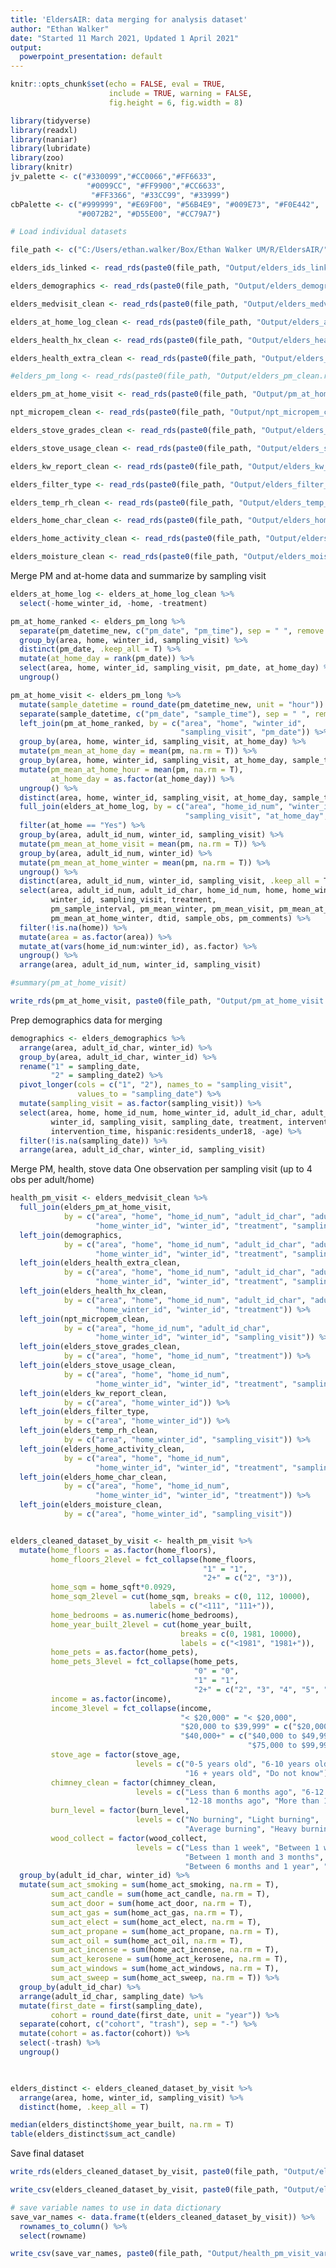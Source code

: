 ```yaml
---
title: 'EldersAIR: data merging for analysis dataset'
author: "Ethan Walker"
date: "Started 11 March 2021, Updated 1 April 2021"
output:
  powerpoint_presentation: default
---
```


```r
knitr::opts_chunk$set(echo = FALSE, eval = TRUE, 
                      include = TRUE, warning = FALSE,
                      fig.height = 6, fig.width = 8)
```

```r
library(tidyverse)
library(readxl)
library(naniar)
library(lubridate)
library(zoo)
library(knitr)
jv_palette <- c("#330099","#CC0066","#FF6633", 
                 "#0099CC", "#FF9900","#CC6633",
                  "#FF3366", "#33CC99", "#33999")
cbPalette <- c("#999999", "#E69F00", "#56B4E9", "#009E73", "#F0E442", 
               "#0072B2", "#D55E00", "#CC79A7")
```


```r
# Load individual datasets

file_path <- c("C:/Users/ethan.walker/Box/Ethan Walker UM/R/EldersAIR/")

elders_ids_linked <- read_rds(paste0(file_path, "Output/elders_ids_linked.rds")) 

elders_demographics <- read_rds(paste0(file_path, "Output/elders_demographics.rds"))

elders_medvisit_clean <- read_rds(paste0(file_path, "Output/elders_medvisit_clean.rds"))

elders_at_home_log_clean <- read_rds(paste0(file_path, "Output/elders_at_home_log_clean.rds"))

elders_health_hx_clean <- read_rds(paste0(file_path, "Output/elders_health_hx_clean.rds"))

elders_health_extra_clean <- read_rds(paste0(file_path, "Output/elders_health_extra_clean.rds"))

#elders_pm_long <- read_rds(paste0(file_path, "Output/elders_pm_clean.rds")) 

elders_pm_at_home_visit <- read_rds(paste0(file_path, "Output/pm_at_home_visit.rds")) 

npt_micropem_clean <- read_rds(paste0(file_path, "Output/npt_micropem_clean.rds")) 

elders_stove_grades_clean <- read_rds(paste0(file_path, "Output/elders_stove_grades_clean.rds")) 

elders_stove_usage_clean <- read_rds(paste0(file_path, "Output/elders_stove_usage_clean.rds")) 

elders_kw_report_clean <- read_rds(paste0(file_path, "Output/elders_kw_report_clean.rds")) 

elders_filter_type <- read_rds(paste0(file_path, "Output/elders_filter_type.rds")) 

elders_temp_rh_clean <- read_rds(paste0(file_path, "Output/elders_temp_rh_clean.rds")) 

elders_home_char_clean <- read_rds(paste0(file_path, "Output/elders_home_char_clean.rds")) 

elders_home_activity_clean <- read_rds(paste0(file_path, "Output/elders_home_activity_clean.rds")) 

elders_moisture_clean <- read_rds(paste0(file_path, "Output/elders_moisture_clean.rds")) 
```


Merge PM and at-home data and summarize by sampling visit
```r
elders_at_home_log <- elders_at_home_log_clean %>% 
  select(-home_winter_id, -home, -treatment)

pm_at_home_ranked <- elders_pm_long %>% 
  separate(pm_datetime_new, c("pm_date", "pm_time"), sep = " ", remove = F) %>% 
  group_by(area, home, winter_id, sampling_visit) %>% 
  distinct(pm_date, .keep_all = T) %>% 
  mutate(at_home_day = rank(pm_date)) %>% 
  select(area, home, winter_id, sampling_visit, pm_date, at_home_day) %>% 
  ungroup()

pm_at_home_visit <- elders_pm_long %>% 
  mutate(sample_datetime = round_date(pm_datetime_new, unit = "hour")) %>% 
  separate(sample_datetime, c("pm_date", "sample_time"), sep = " ", remove = F) %>% 
  left_join(pm_at_home_ranked, by = c("area", "home", "winter_id", 
                                      "sampling_visit", "pm_date")) %>% 
  group_by(area, home, winter_id, sampling_visit, at_home_day) %>% 
  mutate(pm_mean_at_home_day = mean(pm, na.rm = T)) %>% 
  group_by(area, home, winter_id, sampling_visit, at_home_day, sample_time) %>% 
  mutate(pm_mean_at_home_hour = mean(pm, na.rm = T),
         at_home_day = as.factor(at_home_day)) %>% 
  ungroup() %>% 
  distinct(area, home, winter_id, sampling_visit, at_home_day, sample_time, .keep_all = T) %>% 
  full_join(elders_at_home_log, by = c("area", "home_id_num", "winter_id", 
                                       "sampling_visit", "at_home_day", "sample_time")) %>% 
  filter(at_home == "Yes") %>% 
  group_by(area, adult_id_num, winter_id, sampling_visit) %>% 
  mutate(pm_mean_at_home_visit = mean(pm, na.rm = T)) %>% 
  group_by(area, adult_id_num, winter_id) %>% 
  mutate(pm_mean_at_home_winter = mean(pm, na.rm = T)) %>% 
  ungroup() %>% 
  distinct(area, adult_id_num, winter_id, sampling_visit, .keep_all = T) %>% 
  select(area, adult_id_num, adult_id_char, home_id_num, home, home_winter_id,
         winter_id, sampling_visit, treatment,
         pm_sample_interval, pm_mean_winter, pm_mean_visit, pm_mean_at_home_visit,
         pm_mean_at_home_winter, dtid, sample_obs, pm_comments) %>% 
  filter(!is.na(home)) %>% 
  mutate(area = as.factor(area)) %>% 
  mutate_at(vars(home_id_num:winter_id), as.factor) %>% 
  ungroup() %>% 
  arrange(area, adult_id_num, winter_id, sampling_visit)

#summary(pm_at_home_visit)

write_rds(pm_at_home_visit, paste0(file_path, "Output/pm_at_home_visit.rds"))
```

Prep demographics data for merging
```r
demographics <- elders_demographics %>% 
  arrange(area, adult_id_char, winter_id) %>% 
  group_by(area, adult_id_char, winter_id) %>% 
  rename("1" = sampling_date,
         "2" = sampling_date2) %>% 
  pivot_longer(cols = c("1", "2"), names_to = "sampling_visit",
               values_to = "sampling_date") %>% 
  mutate(sampling_visit = as.factor(sampling_visit)) %>% 
  select(area, home, home_id_num, home_winter_id, adult_id_char, adult_id_num,
         winter_id, sampling_visit, sampling_date, treatment, intervention_date,
         intervention_time, hispanic:residents_under18, -age) %>% 
  filter(!is.na(sampling_date)) %>% 
  arrange(area, adult_id_char, winter_id, sampling_visit)
```


Merge PM, health, stove data 
One observation per sampling visit (up to 4 obs per adult/home)
```r
health_pm_visit <- elders_medvisit_clean %>% 
  full_join(elders_pm_at_home_visit,
            by = c("area", "home", "home_id_num", "adult_id_char", "adult_id_num",
                   "home_winter_id", "winter_id", "treatment", "sampling_visit")) %>% 
  left_join(demographics,
            by = c("area", "home", "home_id_num", "adult_id_char", "adult_id_num",
                   "home_winter_id", "winter_id", "treatment", "sampling_visit")) %>% 
  left_join(elders_health_extra_clean,
            by = c("area", "home", "home_id_num", "adult_id_char", "adult_id_num",
                   "home_winter_id", "winter_id", "treatment", "sampling_visit")) %>% 
  left_join(elders_health_hx_clean,
            by = c("area", "home", "home_id_num", "adult_id_char", "adult_id_num",
                   "home_winter_id", "winter_id", "treatment")) %>% 
  left_join(npt_micropem_clean,
            by = c("area", "home_id_num", "adult_id_char", 
                   "home_winter_id", "winter_id", "sampling_visit")) %>% 
  left_join(elders_stove_grades_clean,
            by = c("area", "home", "home_id_num", "treatment")) %>% 
  left_join(elders_stove_usage_clean,
            by = c("area", "home", "home_id_num", 
                   "home_winter_id", "winter_id", "treatment", "sampling_visit")) %>% 
  left_join(elders_kw_report_clean,
            by = c("area", "home_winter_id")) %>% 
  left_join(elders_filter_type,
            by = c("area", "home_winter_id")) %>% 
  left_join(elders_temp_rh_clean,
            by = c("area", "home_winter_id", "sampling_visit")) %>% 
  left_join(elders_home_activity_clean,
            by = c("area", "home", "home_id_num", 
                   "home_winter_id", "winter_id", "treatment", "sampling_visit")) %>% 
  left_join(elders_home_char_clean,
            by = c("area", "home", "home_id_num", 
                   "home_winter_id", "winter_id", "treatment")) %>% 
  left_join(elders_moisture_clean,
            by = c("area", "home_winter_id", "sampling_visit")) 


elders_cleaned_dataset_by_visit <- health_pm_visit %>% 
  mutate(home_floors = as.factor(home_floors),
         home_floors_2level = fct_collapse(home_floors,
                                           "1" = "1",
                                           "2+" = c("2", "3")),
         home_sqm = home_sqft*0.0929,
         home_sqm_2level = cut(home_sqm, breaks = c(0, 112, 10000),
                               labels = c("<111", "111+")),
         home_bedrooms = as.numeric(home_bedrooms),
         home_year_built_2level = cut(home_year_built, 
                                      breaks = c(0, 1981, 10000),
                                      labels = c("<1981", "1981+")),
         home_pets = as.factor(home_pets),
         home_pets_3level = fct_collapse(home_pets,
                                         "0" = "0",
                                         "1" = "1",
                                         "2+" = c("2", "3", "4", "5", "6", "7", "10")),
         income = as.factor(income),
         income_3level = fct_collapse(income,
                                      "< $20,000" = "< $20,000",
                                      "$20,000 to $39,999" = c("$20,000 to $29,999", "$30,000 to $39,999"),
                                      "$40,000+" = c("$40,000 to $49,999", "$50,000 to $74,999", 
                                                     "$75,000 to $99,999", ">= $100,000")),
         stove_age = factor(stove_age,
                            levels = c("0-5 years old", "6-10 years old", "11-15 years old",
                                       "16 + years old", "Do not know")),
         chimney_clean = factor(chimney_clean,
                            levels = c("Less than 6 months ago", "6-12 months ago", 
                                       "12-18 months ago", "More than 18 months ago")),
         burn_level = factor(burn_level,
                            levels = c("No burning", "Light burning", 
                                       "Average burning", "Heavy burning")),
         wood_collect = factor(wood_collect,
                            levels = c("Less than 1 week", "Between 1 week and 1 month", 
                                       "Between 1 month and 3 months", "Between 3 months and 6 months",
                                       "Between 6 months and 1 year", "More than 1 year"))) %>% 
  group_by(adult_id_char, winter_id) %>% 
  mutate(sum_act_smoking = sum(home_act_smoking, na.rm = T),
         sum_act_candle = sum(home_act_candle, na.rm = T),
         sum_act_door = sum(home_act_door, na.rm = T),
         sum_act_gas = sum(home_act_gas, na.rm = T),
         sum_act_elect = sum(home_act_elect, na.rm = T),
         sum_act_propane = sum(home_act_propane, na.rm = T),
         sum_act_oil = sum(home_act_oil, na.rm = T),
         sum_act_incense = sum(home_act_incense, na.rm = T),
         sum_act_kerosene = sum(home_act_kerosene, na.rm = T),
         sum_act_windows = sum(home_act_windows, na.rm = T),
         sum_act_sweep = sum(home_act_sweep, na.rm = T)) %>% 
  group_by(adult_id_char) %>% 
  arrange(adult_id_char, sampling_date) %>% 
  mutate(first_date = first(sampling_date),
         cohort = round_date(first_date, unit = "year")) %>% 
  separate(cohort, c("cohort", "trash"), sep = "-") %>% 
  mutate(cohort = as.factor(cohort)) %>% 
  select(-trash) %>% 
  ungroup()
  


elders_distinct <- elders_cleaned_dataset_by_visit %>% 
  arrange(area, home, winter_id, sampling_visit) %>% 
  distinct(home, .keep_all = T)

median(elders_distinct$home_year_built, na.rm = T)
table(elders_distinct$sum_act_candle)
```

Save final dataset
```r
write_rds(elders_cleaned_dataset_by_visit, paste0(file_path, "Output/elders_cleaned_dataset_by_visit.rds"))

write_csv(elders_cleaned_dataset_by_visit, paste0(file_path, "Output/elders_cleaned_dataset_by_visit.csv"), na = " ")

# save variable names to use in data dictionary
save_var_names <- data.frame(t(elders_cleaned_dataset_by_visit)) %>% 
  rownames_to_column() %>% 
  select(rowname)

write_csv(save_var_names, paste0(file_path, "Output/health_pm_visit_var_names.csv"))
```

